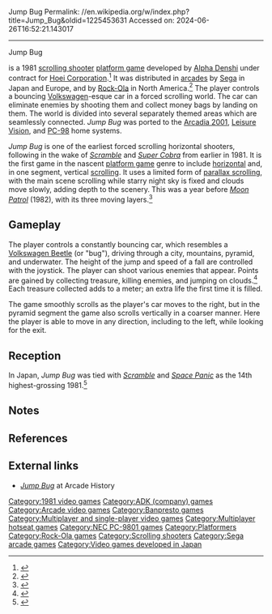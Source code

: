 Jump Bug
Permalink: //en.wikipedia.org/w/index.php?title=Jump_Bug&oldid=1225453631
Accessed on: 2024-06-26T16:52:21.143017



------
Jump Bug
{{Short description|1981 video games}}
{{Infobox video game
|title = Jump Bug
|image = Jump Bug Poster.png
|caption = North American arcade flyer
|developer = [[Hoei Corporation]]<br />[[ADK (company)|Alpha Denshi]]
|publisher = {{vgrelease|JP/EU|[[Sega]]<ref name="Game-Machine"/>|NA|[[Rock-Ola]]}}
|engine =
|designer =
|platforms = [[Arcade video game|Arcade]], [[Arcadia 2001]], [[PC-98]]
|released = {{vgrelease|WW|December 1981<ref name="Game-Machine"/><ref>{{cite book |last1=Akagi |first1=Masumi |title=アーケードTVゲームリスト国内•海外編(1971-2005) |date=13 October 2006 |publisher=Amusement News Agency |language=ja |location=Japan |isbn=978-4990251215 |edition=First |url=https://archive.org/details/ArcadeGameList1971-2005/page/n51 |accessdate=16 August 2019}}</ref><ref name="Game Machine 2">{{cite web|title=Jump Bug Advert (Japanese, new Sega coin-ops, 3rd page from left, bottom left)|url=https://archive.org/details/game-machine-magazine-19820101p/page/n9/mode/2up?view=theater|work=Game Machine Magazine 1st. Jan. '82| date=January 1982 |publisher=Amusement Press Inc., Osaka, Japan|accessdate=12 October 2022}}</ref>}}
|genre = [[Scrolling shooter]], [[Platform game|platform]]
|modes = 1-2 players, alternating
|arcade system = [[Namco Galaxian]]
}}

{{nihongo foot|'''''Jump Bug'''''|ジャンプバグ|Janpu Bagu|lead=yes|group=lower-alpha}} is a 1981 [[scrolling shooter]] [[platform game]] developed by [[Alpha Denshi]] under contract for [[Hoei Corporation]].<ref>{{cite web | url=http://www.ne.jp/asahi/retro/retro/review/sa/jumpbug.html | title=ジャンプバグ レトロゲームしま専科 | accessdate=2008-06-18 | archive-url=https://web.archive.org/web/20080211104613/http://www.ne.jp/asahi/retro/retro/review/sa/jumpbug.html | archive-date=2008-02-11}}</ref> It was distributed in [[Arcade video game|arcades]] by [[Sega]] in Japan and Europe, and by [[Rock-Ola]] in North America.<ref name="Game-Machine">{{cite magazine|title=Overseas Readers Column - Hoei Grants "Jump Bug" —Rock-Ola for U.S.A. and Sega for Other Areas—|magazine=[[:ja:ゲームマシン|Game Machine]]|issue=179|publisher=Amusement Press, Inc.|date=15 December 1981|page=30|url=https://onitama.tv/gamemachine/pdf/19811215p.pdf#page=16}}</ref> The player controls a bouncing [[Volkswagen]]-esque car in a forced scrolling world. The car can eliminate enemies by shooting them and collect money bags by landing on them. The world is divided into several separately themed areas which are seamlessly connected. ''Jump Bug'' was ported to the [[Arcadia 2001]], [[Leisure Vision]], and [[PC-98]] home systems.

''Jump Bug'' is one of the earliest forced scrolling horizontal shooters, following in the wake of ''[[Scramble (video game)|Scramble]]'' and ''[[Super Cobra]]'' from earlier in 1981. It is the first game in the nascent [[platform game]] genre to include [[Side-scrolling video game|horizontal]] and, in one segment, vertical [[scrolling]].  It uses a limited form of [[parallax scrolling]], with the main scene scrolling while starry night sky is fixed and clouds move slowly, adding depth to the scenery. This was a year before ''[[Moon Patrol]]'' (1982), with its three moving layers.<ref>{{cite book |last1=Uduslivii |first1=Igor |title=iPhone Game Blueprints |date=26 December 2013 |publisher=[[Packt Publishing Ltd]] |isbn=978-1-84969-027-0 |page=339 |url=https://books.google.com/books?id=C5R4AgAAQBAJ&pg=PT339}}</ref>

==Gameplay==
The player controls a constantly bouncing car, which resembles a [[Volkswagen Beetle]] (or "bug"), driving through a city, mountains, pyramid, and underwater. The height of the jump and speed of a fall are controlled with the joystick. The player can shoot various enemies that appear. Points are gained by collecting treasure, killing enemies, and jumping on clouds.<ref>{{KLOV game|8250}}</ref> Each treasure collected adds to a meter; an extra life the first time it is filled.

The game smoothly scrolls as the player's car moves to the right, but in the pyramid segment the game also scrolls vertically in a coarser manner. Here the player is able to move in any direction, including to the left, while looking for the exit.

==Reception==
In Japan, ''Jump Bug'' was tied with ''[[Scramble (video game)|Scramble]]'' and ''[[Space Panic]]'' as the 14th highest-grossing 1981.<ref>{{cite magazine|title="Donkey Kong" No.1 Of '81 — ''Game Machine's Survey Of "The Year's Best Three AM Machines"'' —|magazine=[[:ja:ゲームマシン|Game Machine]]|issue=182|publisher=[[:ja:アミューズメント通信社|Amusement Press, Inc.]]|date=15 February 1982|page=30|url=https://onitama.tv/gamemachine/pdf/19820215p.pdf#page=16}}</ref>

==Notes==
{{notelist}}

==References==
{{reflist}}

==External links==
* [https://www.arcade-history.com/?n=jump-bug&page=detail&id=1236 ''Jump Bug''] at Arcade History

[[Category:1981 video games]]
[[Category:ADK (company) games]]
[[Category:Arcade video games]]
[[Category:Banpresto games]]
[[Category:Multiplayer and single-player video games]]
[[Category:Multiplayer hotseat games]]
[[Category:NEC PC-9801 games]]
[[Category:Platformers]]
[[Category:Rock-Ola games]]
[[Category:Scrolling shooters]]
[[Category:Sega arcade games]]
[[Category:Video games developed in Japan]]